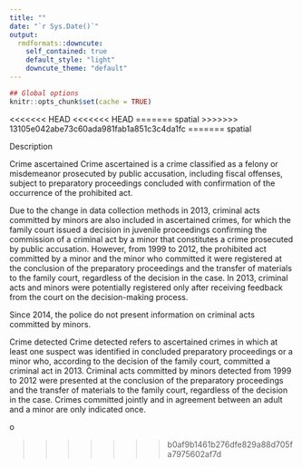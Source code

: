 ```yaml
---
title: ""
date: "`r Sys.Date()`"
output:
  rmdformats::downcute:
    self_contained: true
    default_style: "light"
    downcute_theme: "default"
---
```



```r
## Global options
knitr::opts_chunk$set(cache = TRUE)
```

<<<<<<< HEAD
<<<<<<< HEAD
=======
spatial
>>>>>>> 13105e042abe73c60ada981fab1a851c3c4da1fc
=======
spatial

Description 

Crime ascertained
Crime ascertained is a crime classified as a felony or misdemeanor prosecuted by public accusation, including fiscal offenses, subject to preparatory proceedings concluded with confirmation of the occurrence of the prohibited act.

Due to the change in data collection methods in 2013, criminal acts committed by minors are also included in ascertained crimes, for which the family court issued a decision in juvenile proceedings confirming the commission of a criminal act by a minor that constitutes a crime prosecuted by public accusation. However, from 1999 to 2012, the prohibited act committed by a minor and the minor who committed it were registered at the conclusion of the preparatory proceedings and the transfer of materials to the family court, regardless of the decision in the case. In 2013, criminal acts and minors were potentially registered only after receiving feedback from the court on the decision-making process.

Since 2014, the police do not present information on criminal acts committed by minors.

Crime detected
Crime detected refers to ascertained crimes in which at least one suspect was identified in concluded preparatory proceedings or a minor who, according to the decision of the family court, committed a criminal act in 2013. Criminal acts committed by minors detected from 1999 to 2012 were presented at the conclusion of the preparatory proceedings and the transfer of materials to the family court, regardless of the decision in the case.
Crimes committed jointly and in agreement between an adult and a minor are only indicated once.

o

>>>>>>> b0af9b1461b276dfe829a88d705fa7975602af7d

